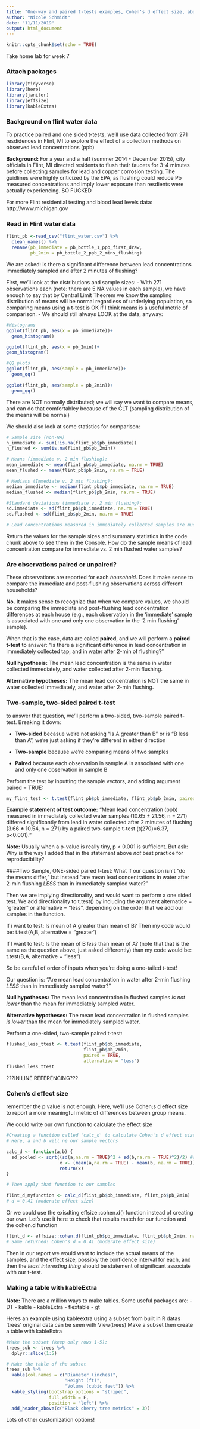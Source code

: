 ```yaml
---
title: "One-way and paired t-tests examples, Cohen's d effect size, abd a table "
author: "Nicole Schmidt"
date: "11/11/2019"
output: html_document
---
```


```r
knitr::opts_chunk$set(echo = TRUE)
```

Take home lab for week 7


### Attach packages
```r

library(tidyverse)
library(here)
library(janitor)
library(effsize)
library(kableExtra)
```

### Background on flint water data
To practice paired and one sided t-tests, we'll use data collected from 271 resdidences in Flint, MI to explore the effect of a collection methods on observed lead concentrations (ppb)

**Background:** For a year and a half (summer 2014 - December 2015), city officials in Flint, MI directed residents to flush their faucets for 3-4 minutes before collecting samples for lead and copper corrosion testing. The guidlines were highly criticized by the EPA, as flushing could reduce Pb measured concentrations and imply lower exposure than resdients were actually experiencing. SO FUCKED

For more Flint residential testing and blood lead levels data: http://www.michigan.gov

### Read in Flint water data
```r

flint_pb <-read_csv("flint_water.csv") %>% 
  clean_names() %>% 
  rename(pb_immediate = pb_bottle_1_ppb_first_draw,
         pb_2min = pb_bottle_2_ppb_2_mins_flushing)

```

We are asked: is there a significant difference between lead concentrations immediately sampled and after 2 minutes of flushing?

First, we'll look at the distributions and sample sizes:
- With 271 observations each (note: there are 5 NA values in each sample), we have enough to say that by Central Limit Theorem we know the sampling distribution of means will be normal regardless of underlying population, so comparing means using a t-test is OK if I think means is a useful metric of comparison. 
- We should still always LOOK at the data, anyway:

```r

#Histograms
ggplot(flint_pb, aes(x = pb_immediate))+
  geom_histogram()

```


```r
ggplot(flint_pb, aes(x = pb_2min))+
geom_histogram()
```

```r
#QQ plots
ggplot(flint_pb, aes(sample = pb_immediate))+
  geom_qq()

```

```r
ggplot(flint_pb, aes(sample = pb_2min))+
  geom_qq()
```

There are NOT normally distributed; we will say we want to compare means, and can do that comfortabley because of the CLT (sampling distribution of the means will be normal)

We should also look at some statistics for comparison:

```r
# Sample size (non-NA)
n_immediate <- sum(!is.na(flint_pb$pb_immediate))
n_flushed <- sum(is.na(flint_pb$pb_2min))

# Means (immediate v. 2 min flushing):
mean_immediate <- mean(flint_pb$pb_immediate, na.rm = TRUE)
mean_flushed <- mean(flint_pb$pb_2min, na.rm = TRUE)

# Medians (Immediate v. 2 min flushing):
median_immediate <- median(flint_pb$pb_immediate, na.rm = TRUE)
median_flushed <- median(flint_pb$pb_2min, na.rm = TRUE)

#Standard deviations (immediate v. 2 min flushing):
sd.immediate <- sd(flint_pb$pb_immediate, na.rm = TRUE)
sd.flushed <- sd(flint_pb$pb_2min, na.rm = TRUE)

# Lead concentrations measured in immediately collected samples are much higher than those in water collected after 2 min flushing. 
```
Return the values for the sample sizes and summary statistics in the code chunk above to see them in the Console. How do the sample means of lead concentration compare for immediate vs. 2 min flushed water samples?

### Are observations paired or unpaired? 
These observations are reported for each *household.* Does it make sense to compare the immediate and post-flushing observations across different households?

**No.** It makes sense to recognize that when we compare values, we should be comparing the immediate and post-flushing lead concentration differences at each house (e.g., each observation in the 'immediate' sample is associated with one and only one observation in the '2 min flushing' sample).

When that is the case, data are called **paired**, and we will perform a **paired t-test** to answer: "Is there a significant difference in lead concentration in immediately collected tap, and in water after 2-min of flushing?"

**Null hypothesis:** The mean lead concentration is the same in water collected immediately, and water collected after 2-min flushing. 

**Alternative hypotheses:** The mean lead concentration is NOT the same in water collected immediately, and water after 2-min flushing. 

### Two-sample, two-sided paired t-test
to answer that question, we'll perform a two-sided, two-sample paired t-test. Breaking it down:

- **Two-sided** becasue we're not asking "Is A greater than B" or is "B less than A", we're just asking if they're different in either direction

- **Two-sample** because we're comparing means of two samples

- **Paired** because each observation in sample A is associated with one and only one observation in sample B

Perform the test by inputting the sample vectors, and adding argument paired = TRUE:

```r
my_flint_test <- t.test(flint_pb$pb_immediate, flint_pb$pb_2min, paired = TRUE)
```

**Example statement of test outcome:**
"Mean lead concentration (ppb) measured in immediately collected water samples (10.65 ± 21.56, n = 271) differed significantly from lead in water collected after 2 minutes of flushing (3.66 ± 10.54, n = 271) by a paired two-sample t-test (t(270)=6.37, p<0.001)."

**Note:** Usually when a p-value is really tiny, p < 0.001 is sufficient. But ask: Why is the way I added that in the statement above *not* best practice for reproducibility? 

####Two Sample, ONE-sided paired t-test:
What if our question isn't "do the means differ," but instead "are mean lead concentrations in water after 2-min flushing *LESS* than in immediately sampled water?"

Then we are implying directionality, and would want to perform a one sided test. We add directionality to t.test() by including the argument alternatice = "greater" or alternative = "less", depending on the order that we add our samples in the function.

If i want to test: Is mean of A greater than mean of B? Then my code would be:
t.test(A,B, alternative = "greater')

If I want to test: Is the mean of B *less* than mean of A? (note that that is the same as the question above, just asked differently) than my code would be:
t.test(B,A, alternative = "less")

So be careful of order of inputs when you're doing a one-tailed t-test!

Our question is: "Are mean lead concentration in water after 2-min flushing *LESS* than in immediately sampled water?"

**Null hypotheses:** The mean lead concentration in flushed samples *is not lower* than the mean for immediately sampled water.

**Alternative hypotheses:** The mean lead concentration in flushed samples *is lower* than the mean for immediately sampled water. 

Perform a one-sided, two-sample paired t-test:
```r

flushed_less_ttest <- t.test(flint_pb$pb_immediate,
                             flint_pb$pb_2min,
                             paired = TRUE,
                             alternative = "less")
flushed_less_ttest


```

???IN LINE REFERENCING???

### Cohen's d effect size
remember the p value is not enough. Here, we'll use Cohen;s d effect size to report a more meaningful metric of differences between group means.

We could write our own function to calculate the effect size

```r

#Creating a function called 'calc_d' to calculate Cohen's d effect size 
# Here, a and b will ne our sample vectors

calc_d <- function(a,b) {
  sd_pooled <- sqrt((sd(a,na.rm = TRUE)^2 + sd(b,na.rm = TRUE)^2)/2) #sd pooled
                    x <- (mean(a,na.rm = TRUE) - mean(b, na.rm = TRUE))/sd_pooled #complete equation
                    return(x)
}

# Then apply that function to our samples

flint_d_myfunction <- calc_d(flint_pb$pb_immediate, flint_pb$pb_2min)
# d = 0.41 (moderate effect size)
```

Or we could use the exisdting effsize::cohen.d() function instead of creating our own. Let's use it here to check that results match for our function and the cohen.d function

```r
flint_d <- effsize::cohen.d(flint_pb$pb_immediate, flint_pb$pb_2min, na.rm = TRUE)
# Same returned! Cohen's d = 0.41 (moderate effect size)
```

Then in our report we would want to include the actual means of the samples, and the effect size, possibly the confidence interval for each, and then the *least interesting thing* should be statement of significant associate with our t-test.

### Making a table with kableExtra
**Note:** There are a million ways to make tables. Some useful packages are:
- DT
- kable
- kableExtra
- flextable
- gt

Heres an example using kableextra
using a subset from built in R datas 'trees'
original data can be seen with View(trees)
Make a subset then create a table with kableExtra

```r

#Make the subset (keep only rows 1-5):
trees_sub <- trees %>% 
  dplyr::slice(1:5)

# Make the table of the subset
trees_sub %>% 
  kable(col.names = c("Diameter (inches)",
                      "Height (ft)",
                      "Volume (cubic feet")) %>% 
  kable_styling(bootstrap_options = "striped",
                full_width = F,
                position = "left") %>% 
  add_header_above(c("Black cherry tree metrics" = 3))
```

Lots of other customization options!
